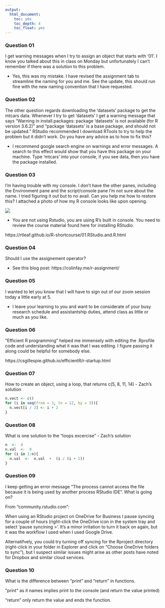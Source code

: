 ---
output:
  html_document:
    toc: yes
    toc_depth: 4
    toc_float: yes
---

### Question 01

I get warning messages when I try to assign an object that starts with '01'. I know you talked about this in class on Monday but unfortunately I can't remember if there was a solution to this problem.

+ Yes, this was my mistake. I have revised the assignment tab to streamline the naming for you and me. See the update, this should run fine with the new naming convention that I have requested.

### Question 02

The other question regards downloading the 'datasets' package to get the mtcars data. Whenever I try to get 'datasets' I get a warning message that says "Warning in install.packages: package 'datasets' is not available (for R version 3.6.2)" and "package 'datasets' is a base package, and should not be updated." RStudio recommended I download RTools to try to help the problem but it didn't work. Do you have any advice as to how to fix this?

+ I recommend google search engine on warnings and error messages. A search to this effect would show that you have this package on your machine. Type 'mtcars' into your console, if you see data, then you have the package installed. 

### Question 03

I'm having trouble with my console. I don't have the other panes, including the Environment pane and the script/console pane I'm not sure about the name. I tried figuring it out but to no avail. Can you help me how to restore this? I attached a photo of how my R console looks like upon opening.

![](http://www.unige.ch/ses/sococ/cl/r/rwindow0.jpg)

+ You are not using Rstudio, you are using R's built in console. You need to review the course material found here for installing RStudio.

https://rtleaf.github.io/R-shortcourse/01.RStudio.and.R.html

### Question 04

Should I use the assignement operator?

+ See this blog post: https://colinfay.me/r-assignment/

### Question 05

I wanted to let you know that I will have to sign out of our zoom session today a little early at 5. 

+ I leave your learning to you and want to be considerate of your busy research schedule and assistantship duties, attend class as little or much as you like.

### Question 06

"Efficient R programming" helped me immensely with editing the .Rprofile code and understanding what it was that I was editing. I figure passing it along could be helpful for somebody else.

https://csgillespie.github.io/efficientR/r-startup.html

### Question 07

How to create an object, using a loop, that returns c(5, 8, 11, 14) - Zach's solution

```{r, eval=FALSE}
n.vect <- c() 
for (i in seq(from = 3, to = 12, by = 3)){
  n.vect[i / 3] <- i + 2
}
```

### Question 08

What is one solution to the "loops excercise" - Zach's solution

```{r, eval=FALSE}
n  <-  4
n.val  <-  0
for (i in 1:n){
  n.val  <-  n.val  +  (i / (i + 1))
}
```

### Question 09

I keep getting an error message "The process cannot access the file because it is being used by another process RStudio IDE". What is going on?

From "community.rstudio.com":

When using an RStudio project on OneDrive for Business I pause syncing for a couple of hours (right-click the OneDrive icon in the system tray and select 'pause syncining > '. It's a minor irritation to turn it back on again, but it was the workflow I used when I used Google Drive.

Alternatifvely, you could try turning off syncing for the Rproject directory (right-click in your folder in Explorer and click on "Choose OneDrive folders to sync"), but I suspect similar issues might arise as other posts have noted for Dropbox and similar cloud services.

### Question 10

What is the difference between "print" and "return" in functions.

"print" as it names implies print to the console (and return the value printed)

"return" only return the value and ends the function.